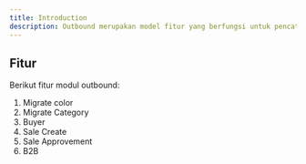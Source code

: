 ```yaml
---
title: Introduction
description: Outbound merupakan model fitur yang berfungsi untuk pencatatan barang keluar, seperti barang dengan tag color yang akan didistribusikan ke toko-toko, penjualan barang langsung dari gudang dan lain-lain.
---
```


## Fitur

Berikut fitur modul outbound:

1. Migrate color
2. Migrate Category
3. Buyer
4. Sale Create
5. Sale Approvement
6. B2B
